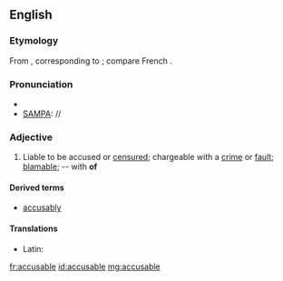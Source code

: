==English==

===Etymology===
From {{etyl|la|en}} {{term|accusabilis|accūsābilis|accusable|lang=la}}, corresponding to {{suffix|accuse|able}}; compare French {{term|accusable|lang=fr}}.

===Pronunciation===
* {{IPA|/əˈkjuːzəbl/|lang=en}}
* [[SAMPA]]: //

===Adjective===
{{en-adj}}

# Liable to be accused or [[censure]]d; chargeable with a [[crime]] or [[fault]]; [[blamable]]; -- with '''of'''

====Derived terms====
* [[accusably]]

====Translations====
{{trans-top|liable to be accused}}
* Latin: {{t-|la|accusabilis}}
{{trans-mid}}
{{trans-bottom}}

[[fr:accusable]]
[[id:accusable]]
[[mg:accusable]]